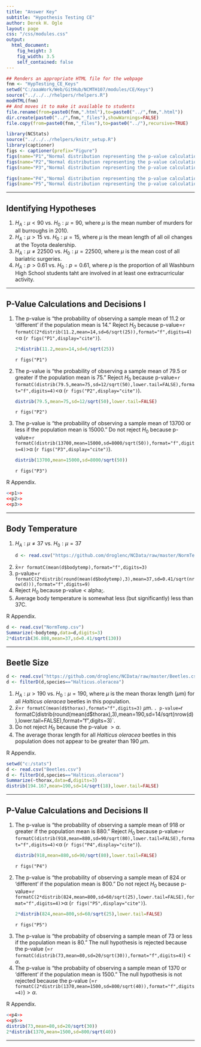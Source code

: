 ```yaml
---
title: "Answer Key"
subtitle: "Hypothesis Testing CE"
author: Derek H. Ogle
layout: page
css: "/css/modules.css"
output:
  html_document:
    fig_height: 3
    fig_width: 3.5
    self_contained: false
---
```


```r
## Renders an appropriate HTML file for the webpage
fnm <- "HypTesting_CE_Keys"
setwd("C:/aaaWork/Web/GitHub/NCMTH107/modules/CE/Keys")
source("../../../rhelpers/rhelpers.R")
modHTML(fnm)
## And moves it to make it available to students
file.rename(from=paste0(fnm,".html"),to=paste0("../",fnm,".html"))
dir.create(paste0("../",fnm,"_files"),showWarnings=FALSE)
file.copy(from=paste0(fnm,"_files"),to=paste0("../"),recursive=TRUE)
```

```r
library(NCStats)
source("../../../rhelpers/knitr_setup.R")
library(captioner)
figs <- captioner(prefix="Figure")
figs(name="P1","Normal distribution representing the p-value calculation for the first example.")
figs(name="P2","Normal distribution representing the p-value calculation for the second example.")
figs(name="P3","Normal distribution representing the p-value calculation for the third example.")

figs(name="P4","Normal distribution representing the p-value calculation for the fourth example.")
figs(name="P5","Normal distribution representing the p-value calculation for the fifth example.")
```

----

## Identifying Hypotheses

<ol>
<li>$H_{A}: \mu < 90$ vs. $H_{0}: \mu = 90$, where $\mu$ is the mean number of murders for all burroughs in 2010.</li>
<li>$H_{A}: \mu > 15$ vs. $H_{0}: \mu = 15$, where $\mu$ is the mean length of all oil changes at the Toyota dealership.</li>
<li>$H_{A}: \mu \neq 22500$ vs. $H_{0}: \mu = 22500$, where $\mu$ is the mean cost of all bariatric surgeries.</li>
<li>$H_{A}: p > 0.61$ vs. $H_{0}: p = 0.61$, where $p$ is the proportion of all Washburn High School students taht are involved in at least one extracurricular activity.</li>
</ol>

----

## P-Value Calculations and Decisions I

<ol>
<li>The p-value is "the probability of observing a sample mean of 11.2 or 'different' if the population mean is 14." Reject $H_{0}$ because p-value=`r formatC(2*distrib(11.2,mean=14,sd=6/sqrt(25)),format="f",digits=4)`<&alpha; (`r figs("P1",display="cite")`).</li>
```r
2*distrib(11.2,mean=14,sd=6/sqrt(25))
```

`r figs("P1")`

<li>The p-value is "the probability of observing a sample mean of 79.5 or greater if the population mean is 75." Reject $H_{0}$ because p-value=`r formatC(distrib(79.5,mean=75,sd=12/sqrt(50),lower.tail=FALSE),format="f",digits=4)`<&alpha; (`r figs("P2",display="cite")`).</li>
```r
distrib(79.5,mean=75,sd=12/sqrt(50),lower.tail=FALSE)
```

`r figs("P2")`

<li>The p-value is "the probability of observing a sample mean of 13700 or less if the population mean is 15000." Do not reject $H_{0}$ because p-value=`r formatC(distrib(13700,mean=15000,sd=8000/sqrt(50)),format="f",digits=4)`>&alpha; (`r figs("P3",display="cite")`).</li>

```r
distrib(13700,mean=15000,sd=8000/sqrt(50))
```

`r figs("P3")`

</ol>

R Appendix.
```r
<<p1>>
<<p2>>
<<p3>>
```

----

## Body Temperature
<ol>
<li>$H_{A}: \mu \neq 37$ vs. $H_{0}: \mu = 37$</li>
```r
d <- read.csv("https://github.com/droglenc/NCData/raw/master/NormTemp.csv")
```

<li>x&#772;=`r formatC(mean(d$bodytemp),format="f",digits=3)`</li>
<li>p-value=`r formatC(2*distrib(round(mean(d$bodytemp),3),mean=37,sd=0.41/sqrt(nrow(d))),format="f",digits=9)`</li>
<li>Reject $H_{0}$ because p-value < alpha;.</li>
<li>Average body temperature is somewhat less (but significantly) less than 37C.</li>
</ol>

R Appendix.
```r
d <- read.csv("NormTemp.csv")
Summarize(~bodytemp,data=d,digits=3)
2*distrib(36.808,mean=37,sd=0.41/sqrt(130))
```

----

## Beetle Size
```r
d <- read.csv("https://github.com/droglenc/NCData/raw/master/Beetles.csv")
d <- filterD(d,species=="Halticus.oleracea")
```

1. $H_{A}: \mu > 190$ vs. $H_{0}: \mu = 190$, where $\mu$ is the mean thorax length ($\mu$m) for all *Halticus oleracea* beetles in this population.
1. $\bar{x}$=`r formatC(mean(d$thorax),format="f",digits=3)` $\mu$m.
`. p-value=`r formatC(distrib(round(mean(d$thorax),3),mean=190,sd=14/sqrt(nrow(d)),lower.tail=FALSE),format="f",digits=3)`.
1. Do not reject $H_{0}$ because the p-value $> \alpha$.
1. The average thorax length for all *Halticus oleracea* beetles in this population does not appear to be greater than 190 $\mu$m.

R Appendix.
```r
setwd("c:/stats")
d <- read.csv("Beetles.csv")
d <- filterD(d,species=="Halticus.oleracea")
Summarize(~thorax,data=d,digits=3)
distrib(194.167,mean=190,sd=14/sqrt(18),lower.tail=FALSE)
```

----

## P-Value Calculations and Decisions II

<ol>
<li>The p-value is "the probability of observing a sample mean of 918 or greater if the population mean is 880." Reject $H_{0}$ because p-value=`r formatC(distrib(918,mean=880,sd=90/sqrt(80),lower.tail=FALSE),format="f",digits=4)`<&alpha; (`r figs("P4",display="cite")`).</li>

```r
distrib(918,mean=880,sd=90/sqrt(80),lower.tail=FALSE)
```

`r figs("P4")`

<li>The p-value is "the probability of observing a sample mean of 824 or 'different' if the population mean is 800." Do not reject $H_{0}$ because p-value=`r formatC(2*distrib(824,mean=800,sd=60/sqrt(25),lower.tail=FALSE),format="f",digits=4)`>&alpha; (`r figs("P5",display="cite")`).</li>

```r
2*distrib(824,mean=800,sd=60/sqrt(25),lower.tail=FALSE)
```

`r figs("P5")`

<li>The p-value is "the probabiity of observing a sample mean of 73 or less if the population mean is 80." The null hypothesis is rejected because the p-value (=`r formatC(distrib(73,mean=80,sd=20/sqrt(30)),format="f",digits=4)`)$<\alpha$.</li>
<li>The p-value is "the probabiity of observing a sample mean of 1370 or 'different' if the population mean is 1500." The null hypothesis is not rejected because the p-value (=`r formatC(2*distrib(1370,mean=1500,sd=800/sqrt(40)),format="f",digits=4)`)$>\alpha$.
</ol>

R Appendix.
```r
<<p4>>
<<p5>>
distrib(73,mean=80,sd=20/sqrt(30))
2*distrib(1370,mean=1500,sd=800/sqrt(40))
```
----
